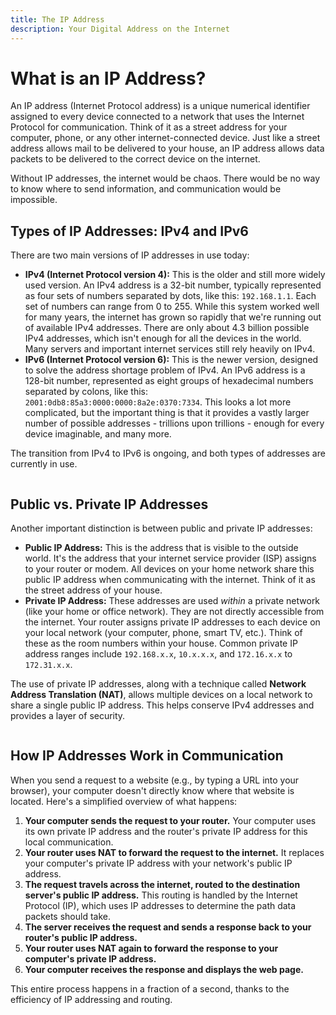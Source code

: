 ```yaml
---
title: The IP Address
description: Your Digital Address on the Internet
---
```


# What is an IP Address?

An IP address (Internet Protocol address) is a unique numerical identifier assigned to every device connected to a network that uses the Internet Protocol for communication.
Think of it as a street address for your computer, phone, or any other internet-connected device.
Just like a street address allows mail to be delivered to your house, an IP address allows data packets to be delivered to the correct device on the internet.

Without IP addresses, the internet would be chaos.
There would be no way to know where to send information, and communication would be impossible.

## Types of IP Addresses: IPv4 and IPv6

There are two main versions of IP addresses in use today:

- **IPv4 (Internet Protocol version 4):** This is the older and still more widely used version.
  An IPv4 address is a 32-bit number, typically represented as four sets of numbers separated by dots, like this: `192.168.1.1`.
  Each set of numbers can range from 0 to 255.
  While this system worked well for many years, the internet has grown so rapidly that we're running out of available IPv4 addresses.
  There are only about 4.3 billion possible IPv4 addresses, which isn't enough for all the devices in the world.
  Many servers and important internet services still rely heavily on IPv4.
- **IPv6 (Internet Protocol version 6):** This is the newer version, designed to solve the address shortage problem of IPv4.
  An IPv6 address is a 128-bit number, represented as eight groups of hexadecimal numbers separated by colons, like this: `2001:0db8:85a3:0000:0000:8a2e:0370:7334`.
  This looks a lot more complicated, but the important thing is that it provides a vastly larger number of possible addresses - trillions upon trillions - enough for every device imaginable, and many more.

The transition from IPv4 to IPv6 is ongoing, and both types of addresses are currently in use.

<img src="https://i.postimg.cc/gkNFpqL1/ip-types.webp" alt="" className="max-w-xl w-full rounded-xl mx-auto" />

## Public vs. Private IP Addresses

Another important distinction is between public and private IP addresses:

- **Public IP Address:** This is the address that is visible to the outside world.
  It's the address that your internet service provider (ISP) assigns to your router or modem.
  All devices on your home network share this public IP address when communicating with the internet.
  Think of it as the street address of your house.
- **Private IP Address:** These addresses are used _within_ a private network (like your home or office network).
  They are not directly accessible from the internet.
  Your router assigns private IP addresses to each device on your local network (your computer, phone, smart TV, etc.).
  Think of these as the room numbers within your house.
  Common private IP address ranges include `192.168.x.x`, `10.x.x.x`, and `172.16.x.x` to `172.31.x.x`.

The use of private IP addresses, along with a technique called **Network Address Translation (NAT)**, allows multiple devices on a local network to share a single public IP address.
This helps conserve IPv4 addresses and provides a layer of security.

<img src="https://i.postimg.cc/pVjLP7P4/private-and-public-ip.webp" alt="" className="max-w-xl w-full rounded-xl mx-auto" />

## How IP Addresses Work in Communication

When you send a request to a website (e.g., by typing a URL into your browser), your computer doesn't directly know where that website is located.
Here's a simplified overview of what happens:

1.  **Your computer sends the request to your router.** Your computer uses its own private IP address and the router's private IP address for this local communication.
2.  **Your router uses NAT to forward the request to the internet.** It replaces your computer's private IP address with your network's public IP address.
3.  **The request travels across the internet, routed to the destination server's public IP address.** This routing is handled by the Internet Protocol (IP), which uses IP addresses to determine the path data packets should take.
4.  **The server receives the request and sends a response back to your router's public IP address.**
5.  **Your router uses NAT again to forward the response to your computer's private IP address.**
6.  **Your computer receives the response and displays the web page.**

This entire process happens in a fraction of a second, thanks to the efficiency of IP addressing and routing.
